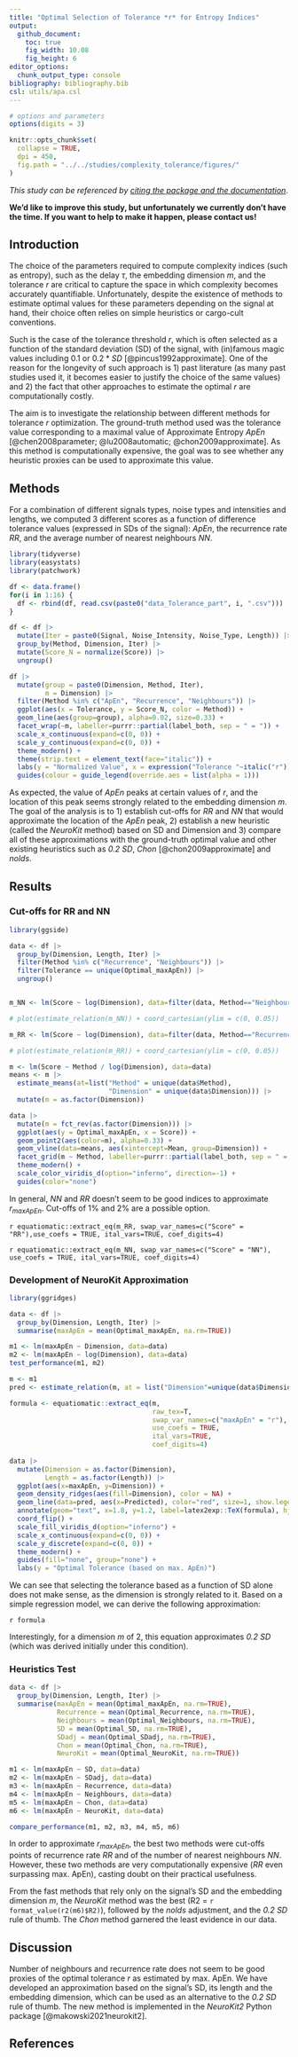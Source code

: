 ```yaml
---
title: "Optimal Selection of Tolerance *r* for Entropy Indices"
output:
  github_document:
    toc: true
    fig_width: 10.08
    fig_height: 6
editor_options:
  chunk_output_type: console
bibliography: bibliography.bib
csl: utils/apa.csl
---
```


```r
# options and parameters
options(digits = 3)

knitr::opts_chunk$set(
  collapse = TRUE,
  dpi = 450,
  fig.path = "../../studies/complexity_tolerance/figures/"
)
```



*This study can be referenced by* [*citing the package and the documentation*](https://neuropsychology.github.io/NeuroKit/cite_us.html).

**We'd like to improve this study, but unfortunately we currently don't have the time. If you want to help to make it happen, please contact us!**





## Introduction

The choice of the parameters required to compute complexity indices (such as entropy), such as the delay $\tau$, the embedding dimension *m*, and the tolerance *r* are critical to capture the space in which complexity becomes accurately quantifiable. Unfortunately, despite the existence of methods to estimate optimal values for these parameters depending on the signal at hand, their choice often relies on simple heuristics or cargo-cult conventions.

Such is the case of the tolerance threshold *r*, which is often selected as a function of the standard deviation (SD) of the signal, with (in)famous magic values including $0.1$ or $0.2*SD$ [@pincus1992approximate]. One of the reason for the longevity of such approach is 1) past literature (as many past studies used it, it becomes easier to justify the choice of the same values) and 2) the fact that other approaches to estimate the optimal *r* are computationally costly.

The aim is to investigate the relationship between different methods for tolerance *r* optimization. The ground-truth method used was the tolerance value corresponding to a maximal value of Approximate Entropy *ApEn* [@chen2008parameter; @lu2008automatic; @chon2009approximate]. As this method is computationally expensive, the goal was to see whether any heuristic proxies can be used to approximate this value.


## Methods

For a combination of different signals types, noise types and intensities and lengths, we computed 3 different scores as a function of difference tolerance values (expressed in SDs of the signal): *ApEn*, the recurrence rate *RR*, and the average number of nearest neighbours *NN*.

```r
library(tidyverse)
library(easystats)
library(patchwork)

df <- data.frame()
for(i in 1:16) {
  df <- rbind(df, read.csv(paste0("data_Tolerance_part", i, ".csv")))
}

df <- df |> 
  mutate(Iter = paste0(Signal, Noise_Intensity, Noise_Type, Length)) |> 
  group_by(Method, Dimension, Iter) |> 
  mutate(Score_N = normalize(Score)) |> 
  ungroup()
```

```r
df |> 
  mutate(group = paste0(Dimension, Method, Iter),
         m = Dimension) |> 
  filter(Method %in% c("ApEn", "Recurrence", "Neighbours")) |> 
  ggplot(aes(x = Tolerance, y = Score_N, color = Method)) +
  geom_line(aes(group=group), alpha=0.02, size=0.33) +
  facet_wrap(~m, labeller=purrr::partial(label_both, sep = " = ")) +
  scale_x_continuous(expand=c(0, 0)) +
  scale_y_continuous(expand=c(0, 0)) +
  theme_modern() + 
  theme(strip.text = element_text(face="italic")) +
  labs(y = "Normalized Value", x = expression("Tolerance "~italic("r"))) +
  guides(colour = guide_legend(override.aes = list(alpha = 1)))
```

As expected, the value of *ApEn* peaks at certain values of *r*, and the location of this peak seems strongly related to the embedding dimension *m*. The goal of the analysis is to 1) establish cut-offs for *RR* and *NN* that would approximate the location of the *ApEn* peak, 2) establish a new heuristic (called the *NeuroKit* method) based on SD and Dimension and 3) compare all of these approximations with the ground-truth optimal value and other existing heuristics such as *0.2 SD*, *Chon* [@chon2009approximate] and *nolds*.


## Results

### Cut-offs for RR and NN

```r
library(ggside)

data <- df |> 
  group_by(Dimension, Length, Iter) |> 
  filter(Method %in% c("Recurrence", "Neighbours")) |> 
  filter(Tolerance == unique(Optimal_maxApEn)) |> 
  ungroup()


m_NN <- lm(Score ~ log(Dimension), data=filter(data, Method=="Neighbours"))

# plot(estimate_relation(m_NN)) + coord_cartesian(ylim = c(0, 0.05))
```

```r
m_RR <- lm(Score ~ log(Dimension), data=filter(data, Method=="Recurrence", Dimension>1))

# plot(estimate_relation(m_RR)) + coord_cartesian(ylim = c(0, 0.05))
```

```r
m <- lm(Score ~ Method / log(Dimension), data=data) 
means <- m |> 
  estimate_means(at=list("Method" = unique(data$Method), 
                         "Dimension" = unique(data$Dimension))) |> 
  mutate(m = as.factor(Dimension))

data |> 
  mutate(m = fct_rev(as.factor(Dimension))) |>
  ggplot(aes(y = Optimal_maxApEn, x = Score)) +
  geom_point2(aes(color=m), alpha=0.33) +
  geom_vline(data=means, aes(xintercept=Mean, group=Dimension)) +
  facet_grid(m ~ Method, labeller=purrr::partial(label_both, sep = " = ")) +
  theme_modern() +
  scale_color_viridis_d(option="inferno", direction=-1) +
  guides(color="none")
```

In general, *NN* and *RR* doesn't seem to be good indices to approximate $r_{maxApEn}$. Cut-offs of 1% and 2% are a possible option.

`r equatiomatic::extract_eq(m_RR, swap_var_names=c("Score" = "RR"),use_coefs = TRUE, ital_vars=TRUE, coef_digits=4)`

`r equatiomatic::extract_eq(m_NN, swap_var_names=c("Score" = "NN"), use_coefs = TRUE, ital_vars=TRUE, coef_digits=4)`




### Development of NeuroKit Approximation

```r
library(ggridges)

data <- df |> 
  group_by(Dimension, Length, Iter) |> 
  summarise(maxApEn = mean(Optimal_maxApEn, na.rm=TRUE)) 

m1 <- lm(maxApEn ~ Dimension, data=data)
m2 <- lm(maxApEn ~ log(Dimension), data=data)
test_performance(m1, m2)

m <- m1
pred <- estimate_relation(m, at = list("Dimension"=unique(data$Dimension)))

formula <- equatiomatic::extract_eq(m, 
                                    raw_tex=T, 
                                    swap_var_names=c("maxApEn" = "r"),
                                    use_coefs = TRUE, 
                                    ital_vars=TRUE, 
                                    coef_digits=4)
  
data |> 
  mutate(Dimension = as.factor(Dimension),
         Length = as.factor(Length)) |> 
  ggplot(aes(x=maxApEn, y=Dimension)) +
  geom_density_ridges(aes(fill=Dimension), color = NA) + 
  geom_line(data=pred, aes(x=Predicted), color="red", size=1, show.legend=FALSE) +
  annotate(geom="text", x=1.8, y=1.2, label=latex2exp::TeX(formula), hjust=0, color="red") +
  coord_flip() +
  scale_fill_viridis_d(option="inferno") +
  scale_x_continuous(expand=c(0, 0)) +
  scale_y_discrete(expand=c(0, 0)) +
  theme_modern() +
  guides(fill="none", group="none") +
  labs(y = "Optimal Tolerance (based on max. ApEn)")
```


We can see that selecting the tolerance based as a function of SD alone does not make sense, as the dimension is strongly related to it. Based on a simple regression model, we can derive the following approximation: 

`r formula`


Interestingly, for a dimension *m* of 2, this equation approximates *0.2 SD* (which was derived initially under this condition). 



### Heuristics Test

```r
data <- df |> 
  group_by(Dimension, Length, Iter) |> 
  summarise(maxApEn = mean(Optimal_maxApEn, na.rm=TRUE),
            Recurrence = mean(Optimal_Recurrence, na.rm=TRUE),
            Neighbours = mean(Optimal_Neighbours, na.rm=TRUE),
            SD = mean(Optimal_SD, na.rm=TRUE),
            SDadj = mean(Optimal_SDadj, na.rm=TRUE),
            Chon = mean(Optimal_Chon, na.rm=TRUE),
            NeuroKit = mean(Optimal_NeuroKit, na.rm=TRUE)) 

m1 <- lm(maxApEn ~ SD, data=data)
m2 <- lm(maxApEn ~ SDadj, data=data)
m3 <- lm(maxApEn ~ Recurrence, data=data)
m4 <- lm(maxApEn ~ Neighbours, data=data)
m5 <- lm(maxApEn ~ Chon, data=data)
m6 <- lm(maxApEn ~ NeuroKit, data=data)

compare_performance(m1, m2, m3, m4, m5, m6)
```

In order to approximate $r_{maxApEn}$, the best two methods were cut-offs points of recurrence rate *RR* and of the number of nearest neighbours *NN*. However, these two methods are very computationally expensive (*RR* even surpassing max. ApEn), casting doubt on their practical usefulness.

From the fast methods that rely only on the signal's SD and the embedding dimension *m*, the *NeuroKit* method was the best (R2 = `r format_value(r2(m6)$R2)`), followed by the *nolds* adjustment, and the *0.2 SD* rule of thumb. The *Chon* method garnered the least evidence in our data.


## Discussion

Number of neighbours and recurrence rate does not seem to be good proxies of the optimal tolerance *r* as estimated by max. ApEn. We have developed an approximation based on the signal's SD, its length and the embedding dimension, which can be used as an alternative to the *0.2 SD* rule of thumb. The new method is implemented in the *NeuroKit2* Python package [@makowski2021neurokit2]. 



## References
